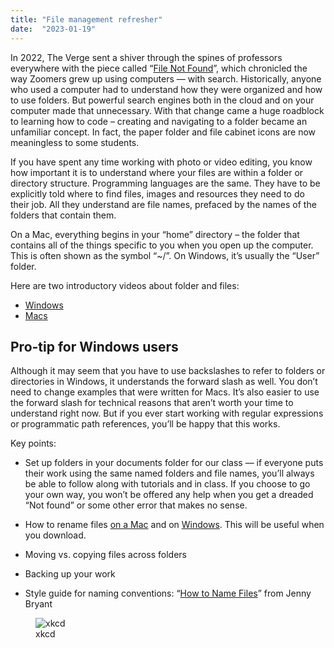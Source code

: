 ```yaml
---
title: "File management refresher"
date:  "2023-01-19"
--- 
```





In 2022, The Verge sent a shiver through the spines of professors everywhere with the piece called "[File Not Found](https://www.theverge.com/22684730/students-file-folder-directory-structure-education-gen-z)", which chronicled the way Zoomers grew up using computers --- with search. Historically, anyone who used a computer had to understand how they were organized and how to use folders. But powerful search engines both in the cloud and on your computer made that unnecessary. With that change came a huge roadblock to learning how to code -- creating and navigating to a folder became an unfamiliar concept.  In fact, the paper folder and file cabinet icons are now meaningless to some students.

If you have spent any time working with photo or video editing, you know how important it is to understand where your files are within a folder or directory structure. Programming languages are the same. They have to be explicitly told where to find files, images and resources they need to do their job.  All they understand are file names, prefaced by the names of the folders that contain them. 

On a Mac, everything begins in your "home" directory -- the folder that contains all of the things specific to you when you open up the computer.  This is often shown as the symbol "~/". On Windows, it's usually the "User" folder. 

Here are two introductory videos about folder and files: 

* [Windows](https://youtu.be/HDmwiJxzIrw)
* [Macs](https://youtu.be/3TAEC-1YUZw)

::: {.callout-tip} 
## Pro-tip for Windows users
Although it may seem that you have to use backslashes to refer to folders or directories in Windows, it understands the forward slash as well.  You don't need to change examples that were written for Macs. It's also easier to use the forward slash for technical reasons that aren't worth your time to understand right now. But if you ever start working with regular expressions or programmatic path references, you'll be happy that this works.
::: 


Key points: 

* Set up folders in your documents folder for our class --- if everyone puts their work using the same named folders and file names, you'll always be able to follow along with tutorials and in class. If you choose to go your own way, you won't be offered any help when you get a dreaded "Not found" or some other error that makes no sense. 

* How to rename files  [on a Mac](https://themacbeginner.com/rename-files-and-folders-in-mac-osx/) and on [Windows](https://www.teachucomp.com/how-to-rename-files-and-folders-in-windows-11-instructions/). This will be useful when you download. 

* Moving vs. copying files across folders

* Backing up your work

* Style guide for naming conventions: "[How to Name Files](https://speakerdeck.com/jennybc/how-to-name-files?)" from Jenny Bryant

::: {.figure}
![xkcd](https://imgs.xkcd.com/comics/documents.png)
:::


